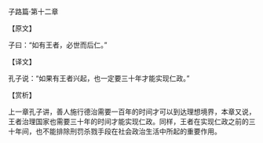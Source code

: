 

子路篇·第十二章

【原文】

子曰：“如有王者，必世而后仁。”

【译文】

孔子说：“如果有王者兴起，也一定要三十年才能实现仁政。”

【赏析】

上一章孔子讲，善人施行德治需要一百年的时间才可以到达理想境界，本章又说，王者治理国家也需要三十年的时间才能实现仁政。同样，王者在实现仁政之前的三十年间，也不能排除刑罚杀戮手段在社会政治生活中所起的重要作用。

